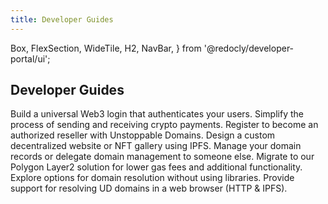 ```yaml
---
title: Developer Guides
---
```


  Box,
  FlexSection,
  WideTile,
  H2,
  NavBar,
} from '@redocly/developer-portal/ui';

<H2>Developer Guides</H2>
<Box my={25}>
  <FlexSection justifyContent="space-around" flexWrap="wrap">
    <WideTile to="../login-with-unstoppable/index.md" header="Login with Unstoppable">
        Build a universal Web3 login that authenticates your users.
    </WideTile>
    <WideTile to="./crypto-payments/" header="Crypto Payments">
        Simplify the process of sending and receiving crypto payments.
    </WideTile>
    <WideTile to="../reseller/index.md" header="Become a Reseller">
        Register to become an authorized reseller with Unstoppable Domains.
    </WideTile>
    <WideTile to="../d-websites/index.md" header="IPFS Websites">
        Design a custom decentralized website or NFT gallery using IPFS.
    </WideTile>
    <WideTile to="../manage-domains/index.md" header="Manage Domains">
        Manage your domain records or delegate domain management to someone else.
    </WideTile>
    <WideTile to="../polygon/index.md" header="Migrate to Polygon">
        Migrate to our Polygon Layer2 solution for lower gas fees and additional functionality.
    </WideTile>
    <WideTile to="../developer-toolkit/direct-blockchain-calls/bc-overview.md" header="Resolve via Direct Blockchain Calls">
        Explore options for domain resolution without using libraries.
    </WideTile>
    <WideTile to="../developer-toolkit/resolve-domains-browser/browser-resolution-overview.md" header="Resolve in a Web Browser">
        Provide support for resolving UD domains in a web browser (HTTP & IPFS).
    </WideTile>
  </FlexSection>
</Box>
